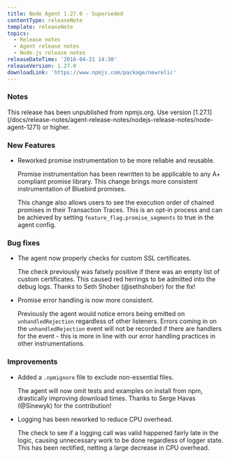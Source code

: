 ```yaml
---
title: Node Agent 1.27.0 - Superseded
contentType: releaseNote
template: releaseNote
topics:
  - Release notes
  - Agent release notes
  - Node.js release notes
releaseDateTime: '2016-04-21 14:30'
releaseVersion: 1.27.0
downloadLink: 'https://www.npmjs.com/package/newrelic'
---
```


### Notes

<Callout variant="important">
  This release has been unpublished from npmjs.org. Use version [1.27.1](/docs/release-notes/agent-release-notes/nodejs-release-notes/node-agent-1271) or higher.
</Callout>

### New Features

* Reworked promise instrumentation to be more reliable and reusable.

  Promise instrumentation has been rewritten to be applicable to any A+ compliant promise library. This change brings more consistent instrumentation of Bluebird promises.

  This change also allows users to see the execution order of chained promises in their Transaction Traces. This is an opt-in process and can be achieved by setting `feature_flag.promise_segments` to true in the agent config.

### Bug fixes

* The agent now properly checks for custom SSL certificates.

  The check previously was falsely positive if there was an empty list of custom certificates. This caused red herrings to be admitted into the debug logs. Thanks to Seth Shober (@sethshober) for the fix!
* Promise error handling is now more consistent.

  Previously the agent would notice errors being emitted on `unhandledRejection` regardless of other listeners. Errors coming in on the `unhandledRejection` event will not be recorded if there are handlers for the event - this is more in line with our error handling practices in other instrumentations.

### Improvements

* Added a `.npmignore` file to exclude non-essential files.

  The agent will now omit tests and examples on install from npm, drastically improving download times. Thanks to Serge Havas (@Sinewyk) for the contribution!
* Logging has been reworked to reduce CPU overhead.

  The check to see if a logging call was valid happened fairly late in the logic, causing unnecessary work to be done regardless of logger state. This has been rectified, netting a large decrease in CPU overhead.
